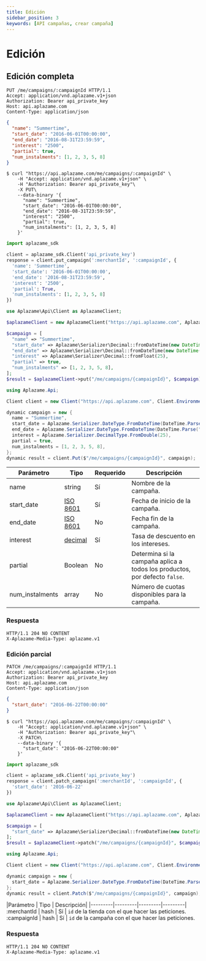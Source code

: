 ```yaml
---
title: Edición
sidebar_position: 3
keywords: [API campañas, crear campaña]
---
```


# Edición

## Edición completa

<Tabs>
  <TabItem value="http" label="http">

```http
PUT /me/campaigns/:campaignId HTTP/1.1
Accept: application/vnd.aplazame.v1+json
Authorization: Bearer api_private_key
Host: api.aplazame.com
Content-Type: application/json
```
```json
{
  "name": "Summertime",
  "start_date": "2016-06-01T00:00:00",
  "end_date": "2016-08-31T23:59:59",
  "interest": "2500",
  "partial": true,
  "num_instalments": [1, 2, 3, 5, 8]
}
```
  </TabItem>
  <TabItem value="shell" label="shell">

```shell
$ curl "https://api.aplazame.com/me/campaigns/:campaignId" \
    -H "Accept: application/vnd.aplazame.v1+json" \
    -H "Authorization: Bearer api_private_key"\
    -X PUT\
    --data-binary '{
      "name": "Summertime",
      "start_date": "2016-06-01T00:00:00",
      "end_date": "2016-08-31T23:59:59",
      "interest": "2500",
      "partial": true,
      "num_instalments": [1, 2, 3, 5, 8]
    }'
```
  </TabItem>
  <TabItem value="python" label="python">

```python
import aplazame_sdk

client = aplazame_sdk.Client('api_private_key')
response = client.put_campaign(':merchantId', ':campaignId', {
  'name': 'Summertime',
  'start_date': '2016-06-01T00:00:00',
  'end_date': '2016-08-31T23:59:59',
  'interest': '2500',
  'partial': True,
  'num_instalments': [1, 2, 3, 5, 8]
})
```
  </TabItem>
  <TabItem value="php" label="php">

```php
use Aplazame\Api\Client as AplazameClient;

$aplazameClient = new AplazameClient("https://api.aplazame.com", AplazameClient::ENVIRONMENT_PRODUCTION, "api_private_key");

$campaign = [
  "name" => "Summertime",
  "start_date" => Aplazame\Serializer\Decimal::fromDateTime(new DateTime("2016-06-01 00:00:00")),
  "end_date" => Aplazame\Serializer\Decimal::fromDateTime(new DateTime("2016-08-31 23:59:59")),
  "interest" => Aplazame\Serializer\Decimal::fromFloat(25),
  "partial" => true,
  "num_instalments" => [1, 2, 3, 5, 8],
];
$result = $aplazameClient->put("/me/campaigns/{campaignId}", $campaign);
```
  </TabItem>
  <TabItem value="c" label="C#">

```cs
using Aplazame.Api;

Client client = new Client("https://api.aplazame.com", Client.EnvironmentProduction, "api_private_key");

dynamic campaign = new {
  name = "Summertime",
  start_date = Aplazame.Serializer.DateType.FromDateTime(DateTime.Parse("2016-06-01 00:00:00")),
  end_date = Aplazame.Serializer.DateType.FromDateTime(DateTime.Parse("2016-08-31 23:59:59")),
  interest = Aplazame.Serializer.DecimalType.FromDouble(25),
  partial = true,
  num_instalments = [1, 2, 3, 5, 8],
};
dynamic result = client.Put($"/me/campaigns/{campaignId}", campaign);
```
  </TabItem>
</Tabs>

|<t id="table.parameter">Parámetro</t> | <t id="table.type">Tipo</t> | <t id="table.required">Requerido</t> | <t id="table.description">Descripción</t>|
|---------|---------|---------|---------|
name | string | <t id="table.yes">Sí</t> | Nombre de la campaña.
start_date | [ISO 8601](https://es.wikipedia.org/wiki/ISO_8601) | <t id="table.yes">Sí</t> | Fecha de inicio de la campaña.
end_date | [ISO 8601](https://es.wikipedia.org/wiki/ISO_8601) | No | Fecha fin de la campaña.
interest | [decimal](../../api-reference#decimals) | <t id="table.yes">Sí</t> | Tasa de descuento en los intereses.
partial | Boolean | No | Determina si la campaña aplica a todos los productos, por defecto `false`.
num_instalments | array | No | Número de cuotas disponibles para la campaña.

 ### Respuesta

```http
HTTP/1.1 204 NO CONTENT
X-Aplazame-Media-Type: aplazame.v1
```

### Edición parcial

<Tabs>
  <TabItem value="http" label="http">

```http
PATCH /me/campaigns/:campaignId HTTP/1.1
Accept: application/vnd.aplazame.v1+json
Authorization: Bearer api_private_key
Host: api.aplazame.com
Content-Type: application/json
```
```json
{
  "start_date": "2016-06-22T00:00:00"
}
```
  </TabItem>
  <TabItem value="shell" label="shell">

```shell
$ curl "https://api.aplazame.com/me/campaigns/:campaignId" \
    -H "Accept: application/vnd.aplazame.v1+json" \
    -H "Authorization: Bearer api_private_key"\
    -X PATCH\
    --data-binary '{
      "start_date": "2016-06-22T00:00:00"
    }'
```
  </TabItem>
  <TabItem value="python" label="python">

```python
import aplazame_sdk

client = aplazame_sdk.Client('api_private_key')
response = client.patch_campaign(':merchantId', ':campaignId', {
  'start_date': '2016-06-22'
})
```
  </TabItem>
  <TabItem value="php" label="php">

```php
use Aplazame\Api\Client as AplazameClient;

$aplazameClient = new AplazameClient("https://api.aplazame.com", AplazameClient::ENVIRONMENT_PRODUCTION, "api_private_key");

$campaign = [
  "start_date" => Aplazame\Serializer\Decimal::fromDateTime(new DateTime("2016-06-22 00:00:00")),
];
$result = $aplazameClient->patch("/me/campaigns/{campaignId}", $campaign);
```
  </TabItem>
  <TabItem value="c" label="C#">

```cs
using Aplazame.Api;

Client client = new Client("https://api.aplazame.com", Client.EnvironmentProduction, "api_private_key");

dynamic campaign = new {
  start_date = Aplazame.Serializer.DateType.FromDateTime(DateTime.Parse("2016-06-22 00:00:00")),
};
dynamic result = client.Patch($"/me/campaigns/{campaignId}", campaign);
```
  </TabItem>
</Tabs>

|<t id="table.parameter">Parámetro</t> | <t id="table.type">Tipo</t> | <t id="table.description">Descripción</t>|
|---------|---------|---------|---------|
:merchantId | hash | <t id="table.yes">Sí</t> | `id` de la tienda con el que hacer las peticiones.
:campaignId | hash | <t id="table.yes">Sí</t> | `id` de la campaña con el que hacer las peticiones.

### Respuesta

```http
HTTP/1.1 204 NO CONTENT
X-Aplazame-Media-Type: aplazame.v1
```
